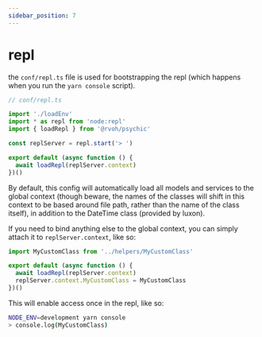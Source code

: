 ```yaml
---
sidebar_position: 7
---
```


# repl

the `conf/repl.ts` file is used for bootstrapping the repl (which happens when you run the `yarn console` script).

```ts
// conf/repl.ts

import './loadEnv'
import * as repl from 'node:repl'
import { loadRepl } from '@rvoh/psychic'

const replServer = repl.start('> ')

export default (async function () {
  await loadRepl(replServer.context)
})()
```

By default, this config will automatically load all models and services to the global context (though beware, the names of the classes will shift in this context to be based around file path, rather than the name of the class itself), in addition to the DateTime class (provided by luxon).

If you need to bind anything else to the global context, you can simply attach it to `replServer.context`, like so:

```ts
import MyCustomClass from '../helpers/MyCustomClass'

export default (async function () {
  await loadRepl(replServer.context)
  replServer.context.MyCustomClass = MyCustomClass
})()
```

This will enable access once in the repl, like so:

```bash
NODE_ENV=development yarn console
> console.log(MyCustomClass)
```
